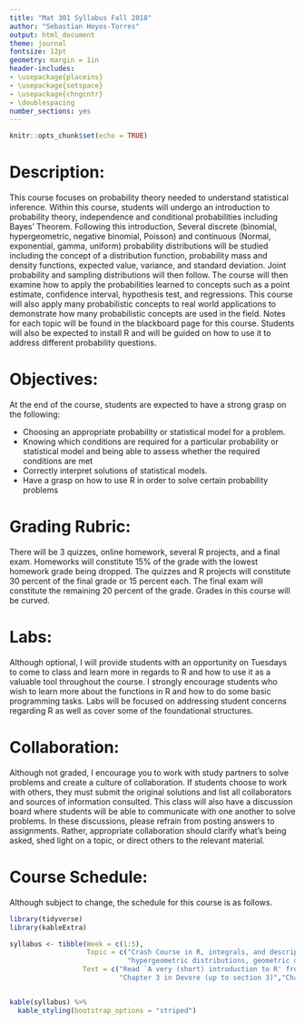```yaml
---
title: "Mat 301 Syllabus Fall 2018"
author: "Sebastian Hoyos-Torres"
output: html_document
theme: journal
fontsize: 12pt
geometry: margin = 1in
header-includes:
- \usepackage{placeins}
- \usepackage{setspace}
- \usepackage{chngcntr}
- \doublespacing
number_sections: yes
---
```


```r
knitr::opts_chunk$set(echo = TRUE)
```
# Description:
This course focuses on probability theory needed to understand statistical inference. Within this course, students will undergo an introduction to probability theory, independence and conditional probabilities including Bayes' Theorem. Following this introduction,  Several discrete (binomial, hypergeometric, negative binomial, Poisson) and continuous (Normal, exponential, gamma, uniform) probability distributions will be studied including the concept of a distribution function, probability mass and density functions, expected value, variance, and standard deviation. Joint probability and sampling distributions will then follow. The course will then examine how to apply the probabilities learned to concepts such as a point estimate, confidence interval, hypothesis test, and regressions. This course will also apply many probabilistic concepts to real world applications to demonstrate how many probabilistic concepts are used in the field. Notes for each topic will be found in the blackboard page for this course. Students will also be expected to install R and will be guided on how to use it to address different probability questions. 

# Objectives:
At the end of the course, students are expected to have a strong grasp on the following:

- Choosing an appropriate probability or statistical model for a problem.
- Knowing which conditions are required for a particular probability or statistical model and being able to assess whether the required conditions are met
- Correctly interpret solutions of statistical models.
- Have a grasp on how to use R in order to solve certain probability problems

# Grading Rubric:
There will be 3 quizzes, online homework, several R projects, and a final exam. Homeworks will constitute 15% of the grade with the lowest homework grade being dropped. The quizzes and R projects will constitute 30 percent of the final grade or 15 percent each. The final exam will constitute the remaining 20 percent of the grade. Grades in this course will be curved.

# Labs:
Although optional, I will provide students with an opportunity on Tuesdays to come to class and learn more in regards to R and how to use it as a valuable tool throughout the course. I strongly encourage students who wish to learn more about the functions in R and how to do some basic programming tasks. Labs will be focused on addressing student concerns regarding R as well as cover some of the foundational structures.

# Collaboration:
Although not graded, I encourage you to work with study partners to solve problems and create a culture of collaboration. If students choose to work with others, they must submit the original solutions and list all collaborators and sources of information consulted. This class will also have a discussion board where students will be able to communicate with one another to solve problems. In these discussions, please refrain from posting answers to assignments. Rather, appropriate collaboration should clarify what's being asked, shed light on a topic, or direct others to the relevant material. 

# Course Schedule:
Although subject to change, the schedule for this course is as follows.
```r
library(tidyverse)
library(kableExtra)

syllabus <- tibble(Week = c(1:5), 
                   Topic = c("Crash Course in R, integrals, and descriptive statistics", "Probability - experiments, sample spaces, axioms of probability, proving results from axioms, multiplication principle, permutations, and combinations", "Discrete random variables and their distributions: probability mass functions,cumulative distribution function, expected values, variance, standard deviations and binomial distributions",
                             "hypergeometric distributions, geometric distributions, poisson distributions,negative binomial distributions","Quiz 1: chapters 1-3"),
                  Text = c("Read `A very (short) introduction to R' from https://cran.r-project.org/doc/contrib/Torfs+Brauer-Short-R-Intro.pdf, sections 3-8 of the Introduction to Integration Part 1: Anti-Differentiation (https://sydney.edu.au/stuserv/documents/maths_learning_centre/integration_part1.pdf) and sections 2-5  Introduction to Integration Part 2:The Definite Integral (https://sydney.edu.au/stuserv/documents/maths_learning_centre/integration_part2.pdf) ", "chapter 2 in Devore",
                           "Chapter 3 in Devore (up to section 3)","Chapter 3 sections 4-6", "No reading due"))


kable(syllabus) %>% 
  kable_styling(bootstrap_options = "striped")
```
